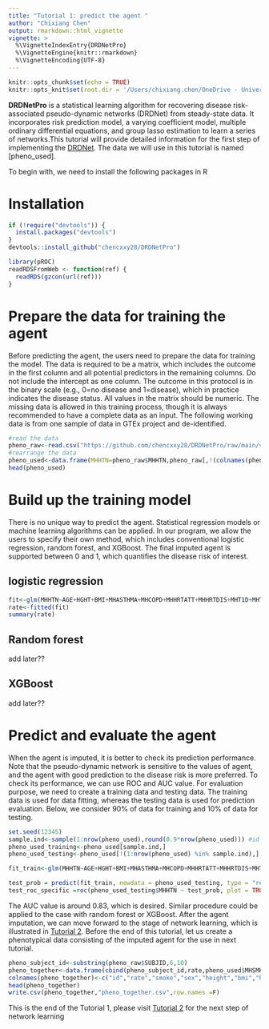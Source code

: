 ```yaml
---
title: "Tutorial 1: predict the agent "
author: "Chixiang Chen"
output: rmarkdown::html_vignette
vignette: >
  %\VignetteIndexEntry{DRDNetPro}
  %\VignetteEngine{knitr::rmarkdown}
  %\VignetteEncoding{UTF-8}
---
```


```r
knitr::opts_chunk$set(echo = TRUE)
knitr::opts_knit$set(root.dir = '/Users/chixiang.chen/OneDrive - University of Maryland School of Medicine/phd_in_psu/research/Prof._Wu/Network/tissue/blood_vessel/')
```

**DRDNetPro** is a statistical learning algorithm for recovering disease risk-associated pseudo-dynamic networks (DRDNet) from steady-state data. It incorporates risk prediction model, a varying coefficient model, multiple ordinary differential equations, and group lasso estimation to learn a series of networks.This tutorial will provide detailed information for the first step of implementing the [DRDNet](https://academic.oup.com/bioinformatics/article-abstract/38/9/2481/6537533). The data we will use in this tutorial is named [pheno_used].

To begin with, we need to install the following packages in R

# Installation
```r
if (!require("devtools")) {
  install.packages("devtools")
}
devtools::install_github("chencxxy28/DRDNetPro")
```


```r
library(pROC)
readRDSFromWeb <- function(ref) {
  readRDS(gzcon(url(ref)))
}
```

# Prepare the data for training the agent
Before predicting the agent, the users need to prepare the data for training the model. The data is required to be a matrix, which includes the outcome in the first column and all potential predictors in the remaining columns. Do not include the intercept as one column. The outcome in this protocol is in the binary scale (e.g., 0=no disease and 1=disease), which in practice indicates the disease status. All values in the matrix should be numeric. The missing data is allowed in this training process, though it is always recommended to have a complete data as an input. The following working data is from one sample of data in GTEx project and de-identified. 

```r
#read the data
pheno_raw<-read.csv("https://github.com/chencxxy28/DRDNetPro/raw/main/vignettes/data/pheno_used.csv")
#rearrange the data
pheno_used<-data.frame(MHHTN=pheno_raw$MHHTN,pheno_raw[,!(colnames(pheno_raw) %in% c("MHHTN","SUBJID"))])
head(pheno_used)
```

# Build up the training model
There is no unique way to predict the agent. Statistical regression models or machine learning algorithms can be applied. In our program, we allow the users to specify their own method, which includes conventional logistic regression, random forest, and XGBoost. The final imputed agent is supported between 0 and 1, which quantifies the disease risk of interest.

## logistic regression
```r
fit<-glm(MHHTN~AGE+HGHT+BMI+MHASTHMA+MHCOPD+MHHRTATT+MHHRTDIS+MHT1D+MHT2D+MHDRNKSTS+SEX,data=pheno_used,family = binomial(link = "logit"))
rate<-fitted(fit)
summary(rate)
```

## Random forest
add later??

## XGBoost
add later??

# Predict and evaluate the agent
When the agent is imputed, it is better to check its prediction performance. Note that the pseudo-dynamic network is sensitive to the values of agent, and the agent with good prediction to the disease risk is more preferred. To check its performance, we can use ROC and AUC value. For evaluation purpose, we need to create a training data and testing data. The training data is used for data fitting, whereas the testing data is used for prediction evaluation. Below, we consider 90% of data for training and 10% of data for testing.
```r
set.seed(12345)
sample.ind<-sample(1:nrow(pheno_used),round(0.9*nrow(pheno_used))) #id used for training
pheno_used_training<-pheno_used[sample.ind,]
pheno_used_testing<-pheno_used[!(1:nrow(pheno_used) %in% sample.ind),]

fit_train<-glm(MHHTN~AGE+HGHT+BMI+MHASTHMA+MHCOPD+MHHRTATT+MHHRTDIS+MHT1D+MHT2D+MHDRNKSTS+SEX,data=pheno_used_training,family = binomial(link = "logit"))

test_prob = predict(fit_train, newdata = pheno_used_testing, type = "response")
test_roc_specific =roc(pheno_used_testing$MHHTN ~ test_prob, plot = TRUE, print.auc = TRUE)
```

The AUC value is around 0.83, which is desired. Similar procedure could be applied to the case with random forest or XGBoost. After the agent imputation, we can move forward to the stage of network learning, which is illustrated in [Tutorial 2](https://chencxxy28.github.io/DRDNetPro/articles/web/Tutorial%202.html). Before the end of this tutorial, let us create a phenotypical data consisting of the imputed agent for the use in next tutorial.

```r
pheno_subject_id<-substring(pheno_raw$SUBJID,6,10)
pheno_together<-data.frame(cbind(pheno_subject_id,rate,pheno_used$MHSMKSTS,pheno_used$SEX,pheno_used$HGHT,pheno_used$BMI,pheno_used$MHHTN))
colnames(pheno_together)<-c("id","rate","smoke","sex","height","bmi","hyper")
head(pheno_together)
write.csv(pheno_together,"pheno_together.csv",row.names =F)
```

This is the end of the Tutorial 1, please visit [Tutorial 2](https://chencxxy28.github.io/DRDNetPro/articles/web/Tutorial2.html) for the next step of network learning 









